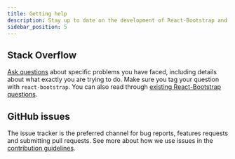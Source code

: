 ```yaml
---
title: Getting help
description: Stay up to date on the development of React-Bootstrap and reach out to the community with these helpful resources.
sidebar_position: 5
---
```


## Stack Overflow

[Ask questions][0] about specific problems you have faced, including details about what exactly
you are trying to do. Make sure you tag your question with
`react-bootstrap`. You can also read through [existing React-Bootstrap questions][1].

## GitHub issues

The issue tracker is the preferred channel for bug reports, features
requests and submitting pull requests. See more about how we use issues
in the [contribution guidelines][2].

[0]: http://stackoverflow.com/questions/ask
[1]: http://stackoverflow.com/questions/tagged/react-bootstrap
[2]: https://github.com/react-bootstrap/react-bootstrap/blob/master/CONTRIBUTING.md#issues
